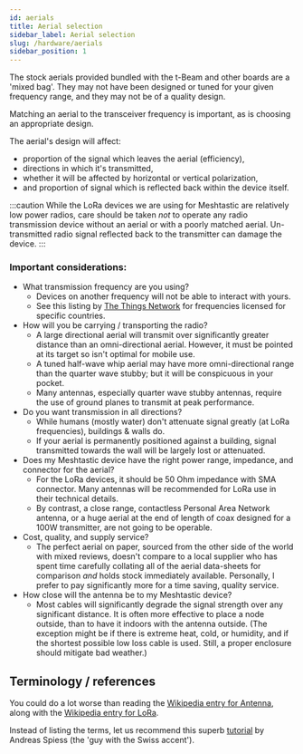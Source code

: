 ```yaml
---
id: aerials
title: Aerial selection
sidebar_label: Aerial selection
slug: /hardware/aerials
sidebar_position: 1
---
```


The stock aerials provided bundled with the t-Beam and other boards are a 'mixed bag'. They may not have been designed or tuned for your given frequency range, and they may not be of a quality design.

Matching an aerial to the transceiver frequency is important, as is choosing an appropriate design.

The aerial's design will affect:

- proportion of the signal which leaves the aerial (efficiency),
- directions in which it's transmitted,
- whether it will be affected by horizontal or vertical polarization,
- and proportion of signal which is reflected back within the device itself.

:::caution
While the LoRa devices we are using for Meshtastic are relatively low power radios, care should be taken _not_ to operate any radio transmission device without an aerial or with a poorly matched aerial. Un-transmitted radio signal reflected back to the transmitter can damage the device.
:::

### Important considerations:

- What transmission frequency are you using?
  - Devices on another frequency will not be able to interact with yours.
  - See this listing by [The Things Network](https://www.thethingsnetwork.org/docs/lorawan/frequencies-by-country.html) for frequencies licensed for specific countries.
- How will you be carrying / transporting the radio?
  - A large directional aerial will transmit over significantly greater distance than an omni-directional aerial. However, it must be pointed at its target so isn't optimal for mobile use.
  - A tuned half-wave whip aerial may have more omni-directional range than the quarter wave stubby; but it will be conspicuous in your pocket.
  - Many antennas, especially quarter wave stubby antennas, require the use of ground planes to transmit at peak performance.
- Do you want transmission in all directions?
  - While humans (mostly water) don't attenuate signal greatly (at LoRa frequencies), buildings & walls do.
  - If your aerial is permanently positioned against a building, signal transmitted towards the wall will be largely lost or attenuated.
- Does my Meshtastic device have the right power range, impedance, and connector for the aerial?
  - For the LoRa devices, it should be 50 Ohm impedance with SMA connector. Many antennas will be recommended for LoRa use in their technical details.
  - By contrast, a close range, contactless Personal Area Network antenna, or a huge aerial at the end of length of coax designed for a 100W transmitter, are not going to be operable.
- Cost, quality, and supply service?
  - The perfect aerial on paper, sourced from the other side of the world with mixed reviews, doesn't compare to a local supplier who has spent time carefully collating all of the aerial data-sheets for comparison _and_ holds stock immediately available. Personally, I prefer to pay significantly more for a time saving, quality service.
- How close will the antenna be to my Meshtastic device?
  - Most cables will significantly degrade the signal strength over any significant distance. It is often more effective to place a node outside, than to have it indoors with the antenna outside. (The exception might be if there is extreme heat, cold, or humidity, and if the shortest possible low loss cable is used. Still, a proper enclosure should mitigate bad weather.)

## Terminology / references

You could do a lot worse than reading the [Wikipedia entry for Antenna](<https://en.wikipedia.org/wiki/Antenna_(radio)>), along with the [Wikipedia entry for LoRa](https://en.wikipedia.org/wiki/LoRa).

Instead of listing the terms, let us recommend this superb [tutorial](https://www.youtube.com/watch?v=J3PBL9oLPX8) by Andreas Spiess (the 'guy with the Swiss accent').
